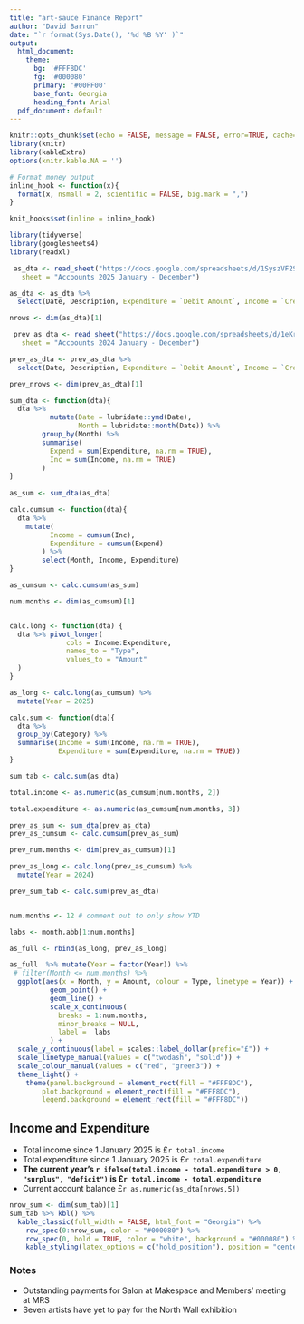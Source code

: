 ```yaml
---
title: "art-sauce Finance Report"
author: "David Barron"
date: "`r format(Sys.Date(), '%d %B %Y' )`"
output:
  html_document:
    theme:
      bg: '#FFF8DC'
      fg: '#000080'
      primary: '#00FF00'
      base_font: Georgia
      heading_font: Arial
  pdf_document: default
---
```


```r
knitr::opts_chunk$set(echo = FALSE, message = FALSE, error=TRUE, cache=FALSE)
library(knitr)
library(kableExtra)
options(knitr.kable.NA = '')

# Format money output
inline_hook <- function(x){
  format(x, nsmall = 2, scientific = FALSE, big.mark = ",")
}

knit_hooks$set(inline = inline_hook)

```

```r
library(tidyverse)
library(googlesheets4)
library(readxl)

```

```r
 as_dta <- read_sheet("https://docs.google.com/spreadsheets/d/1SyszVF2SYg594Z6yqFBbyGqJxVR2C6IjfhJF35Obvks/edit?usp=sharing",
   sheet = "Accoounts 2025 January - December")

as_dta <- as_dta %>%
  select(Date, Description, Expenditure = `Debit Amount`, Income = `Credit Amount`, Balance, Category)

nrows <- dim(as_dta)[1]
```

```r
 prev_as_dta <- read_sheet("https://docs.google.com/spreadsheets/d/1eKrWtCjT86qElyHUVfDRuESNdZzGMvXR25UdAMDiTcY/edit?usp=sharing",
   sheet = "Accoounts 2024 January - December")

prev_as_dta <- prev_as_dta %>%
  select(Date, Description, Expenditure = `Debit Amount`, Income = `Credit Amount`, Balance, Category)

prev_nrows <- dim(prev_as_dta)[1]

```

```r

sum_dta <- function(dta){
  dta %>%
          mutate(Date = lubridate::ymd(Date),
                 Month = lubridate::month(Date)) %>%
        group_by(Month) %>%
        summarise(
          Expend = sum(Expenditure, na.rm = TRUE),
          Inc = sum(Income, na.rm = TRUE)
        )  
}
 
as_sum <- sum_dta(as_dta)

calc.cumsum <- function(dta){
  dta %>%
    mutate(
          Income = cumsum(Inc),
          Expenditure = cumsum(Expend)
        ) %>%
        select(Month, Income, Expenditure)
}

as_cumsum <- calc.cumsum(as_sum)

num.months <- dim(as_cumsum)[1]


calc.long <- function(dta) {
  dta %>% pivot_longer(
              cols = Income:Expenditure,
              names_to = "Type",
              values_to = "Amount"
  ) 
}

as_long <- calc.long(as_cumsum) %>%
  mutate(Year = 2025)

calc.sum <- function(dta){
  dta %>%
  group_by(Category) %>%
  summarise(Income = sum(Income, na.rm = TRUE),
            Expenditure = sum(Expenditure, na.rm = TRUE))
}

sum_tab <- calc.sum(as_dta)

total.income <- as.numeric(as_cumsum[num.months, 2])

total.expenditure <- as.numeric(as_cumsum[num.months, 3]) 


```

```r

prev_as_sum <- sum_dta(prev_as_dta)
prev_as_cumsum <- calc.cumsum(prev_as_sum)

prev_num.months <- dim(prev_as_cumsum)[1]

prev_as_long <- calc.long(prev_as_cumsum) %>% 
  mutate(Year = 2024)

prev_sum_tab <- calc.sum(prev_as_dta)



```

```r

num.months <- 12 # comment out to only show YTD

labs <- month.abb[1:num.months]

as_full <- rbind(as_long, prev_as_long)

as_full  %>% mutate(Year = factor(Year)) %>%
 # filter(Month <= num.months) %>%
  ggplot(aes(x = Month, y = Amount, colour = Type, linetype = Year)) + 
          geom_point() +
          geom_line() +
          scale_x_continuous(
            breaks = 1:num.months,
            minor_breaks = NULL,
            label =  labs
          ) + 
  scale_y_continuous(label = scales::label_dollar(prefix="£")) +
  scale_linetype_manual(values = c("twodash", "solid")) +
  scale_colour_manual(values = c("red", "green3")) +
  theme_light() +
    theme(panel.background = element_rect(fill = "#FFF8DC"),
        plot.background = element_rect(fill = "#FFF8DC"),
        legend.background = element_rect(fill = "#FFF8DC"))

```

## Income and Expenditure

-   Total income since 1 January 2025 is £`r total.income`
-   Total expenditure since 1 January 2025 is £`r total.expenditure`
-   **The current year's `r ifelse(total.income - total.expenditure > 0, "surplus", "deficit")` is £`r total.income - total.expenditure`**
-   Current account balance £`r as.numeric(as_dta[nrows,5])`

```r

nrow_sum <- dim(sum_tab)[1]
sum_tab %>% kbl() %>%
  kable_classic(full_width = FALSE, html_font = "Georgia") %>%
    row_spec(0:nrow_sum, color = "#000080") %>%
    row_spec(0, bold = TRUE, color = "white", background = "#000080") %>%
    kable_styling(latex_options = c("hold_position"), position = "center")

```
\pagebreak

### Notes

- Outstanding payments for Salon at Makespace and Members' meeting at MRS
- Seven artists have yet to pay for the North Wall exhibition